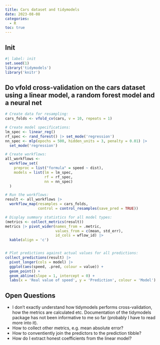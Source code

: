 ```yaml
---
title: Cars dataset and tidymodels
date: 2023-08-08
categories:
  - R
toc: true
---
```


## Init
```r
#| label: init
set.seed(1)
library('tidymodels')
library('knitr')
```

## Do vfold cross-validation on the cars dataset using a linear model, a random forest model and a neural net
```r
# Create data for resampling:
cars_folds <- vfold_cv(cars, v = 10, repeats = 1)

# Create model specifications:
lm_spec <- linear_reg()
rf_spec <- rand_forest() |> set_mode('regression')
nn_spec <- mlp(epochs = 500, hidden_units = 3, penalty = 0.01) |> 
  set_mode('regression')

# Create workflows:
all_workflows <- 
  workflow_set(
    preproc = list("formula" = speed ~ dist),
    models = list(lm = lm_spec, 
                  rf = rf_spec,
                  nn = nn_spec)
  )

# Run the workflows:
result <- all_workflows |> 
  workflow_map(resamples = cars_folds,
               control = control_resamples(save_pred = TRUE))

# Display summary statistics for all model types:
(metrics <- collect_metrics(result))
metrics |> pivot_wider(names_from = .metric, 
                       values_from = c(mean, std_err), 
                       id_cols = wflow_id) |> 
  kable(align = 'c')


# Plot predictions against actual values for all predictions:
collect_predictions(result) |> 
  pivot_longer(cols = model) |> 
  ggplot(aes(speed, .pred, colour = value)) + 
  geom_point() + 
  geom_abline(slope = 1, intercept = 0) +
  labs(x = 'Real value of speed', y = 'Prediction', colour = 'Model')
```

## Open Questions
* I don't exactly understand how tidymodels performs cross-validation, how the metrics are calculated etc. Documentation of the tidymodels package has not been informative to me so far (probably I have to read more into it).
* How to collect other metrics, e.g. mean absolute error?
* How to conventiently join the predictors to the prediction tibble?
* How do I extract honest coefficients from the linear model?